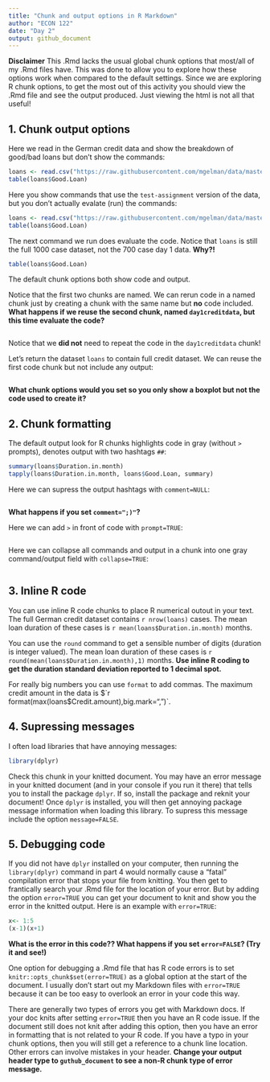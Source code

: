 ```yaml
---
title: "Chunk and output options in R Markdown"
author: "ECON 122"
date: "Day 2"
output: github_document
---
```


**Disclaimer** This .Rmd lacks the usual global chunk options that most/all of my .Rmd files have. This was done to allow you to explore how these options work when compared to the default settings. Since we are exploring R chunk options, to get the most out of this activity you should view the .Rmd file and see the output produced. Just viewing the html is not all that useful! 

## 1. Chunk output options
Here we read in the German credit data and show the breakdown of good/bad loans but don't show the commands:
```r
loans <- read.csv("https://raw.githubusercontent.com/mgelman/data/master/CreditData.csv")
table(loans$Good.Loan)
```

Here you show commands that use the `test-assignment` version of the data, but you don't actually evalate (run) the commands: 
```r
loans <- read.csv("https://raw.githubusercontent.com/mgelman/data/master/day1CreditData.csv")
table(loans$Good.Loan)
```

The next command we run does evaluate the code. Notice that `loans` is still the full 1000 case dataset, not the 700 case day 1 data. **Why?!**
```r
table(loans$Good.Loan)
```
The default chunk options both show code and output.

Notice that the first two chunks are named. We can rerun code in a named chunk just by creating a chunk with the same name but **no** code included. **What happens if we reuse the second chunk, named `day1creditdata`, but this time evaluate the code?**
```r
```
Notice that we **did not** need to repeat the code in the `day1creditdata` chunk!

Let's return the dataset `loans` to contain full credit dataset. We can reuse the first code chunk but not include any output:
```r
```

**What chunk options would you set so you only show a boxplot but not the code used to create it?**

## 2. Chunk formatting
The default output look for R chunks highlights code in gray (without `>` prompts), denotes output with two hashtags `##`: 
```r
summary(loans$Duration.in.month)
tapply(loans$Duration.in.month, loans$Good.Loan, summary)
```

Here we can supress the output hashtags with `comment=NULL`:
```r
```
**What happens if you set `comment=";)"`?**

Here we can add `>` in front of code with `prompt=TRUE`:
```r
```

Here we can collapse all commands and output in a chunk into one gray command/output field with `collapse=TRUE`:
```r
```

## 3. Inline R code
You can use inline R code chunks to place R numerical outout in your text. The full German credit dataset contains `r nrow(loans)` cases. The mean loan duration of these cases is `r mean(loans$Duration.in.month)` months.

You can use the `round` command to get a sensible number of digits (duration is integer valued). The mean loan duration of these cases is `r round(mean(loans$Duration.in.month),1)` months. **Use inline R coding to get the duration standard deviation reported to 1 decimal spot.**

For really big numbers you can use `format` to add commas. The maximum credit amount in the data is  $`r format(max(loans$Credit.amount),big.mark=",")`. 


## 4. Supressing messages
I often load libraries that have annoying messages:
```r
library(dplyr)
```
Check this chunk in your knitted document. You may have an error message in your knitted document (and in your console if you run it there) that tells you to install the package `dplyr`. If so, install the package and reknit your document! Once `dplyr` is installed, you will then get  annoying package message information when loading this library. To supress this message include the option `message=FALSE`.


## 5. Debugging code
If you did not have `dplyr` installed on your computer, then running the `library(dplyr)` command in part 4 would normally cause a "fatal" compilation error that stops your file from knitting. You then get to frantically search your .Rmd file for the location of your error. But by adding the option `error=TRUE` you can get your document to knit and show you the error in the knitted output. Here is an example with `error=TRUE`:
```r
x<- 1:5
(x-1)(x+1)
```
**What is the error in this code?? What happens if you set `error=FALSE`? (Try it and see!)**

One option for debugging a .Rmd file that has R code errors is to set `knitr::opts_chunk$set(error=TRUE)` as a global option at the start of the document. I usually don't start out my Markdown files with `error=TRUE` because it can be too easy to overlook an error in your code this way. 

There are generally two types of errors you get with Markdown docs. If your doc knits after setting `error=TRUE` then you have an R code issue. If the document still does not knit after adding this option, then you have an error in formatting that is not related to your R code. If you have a typo in your chunk options, then you will still get a reference to a chunk line location. Other errors can involve mistakes in your header. **Change your output header type to `guthub_document` to see a non-R chunk type of error message.**


